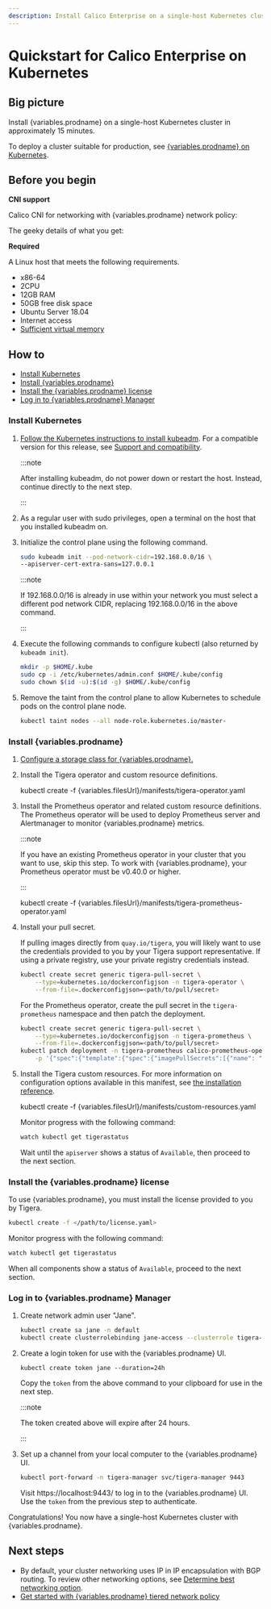 ```yaml
---
description: Install Calico Enterprise on a single-host Kubernetes cluster for testing or development.
---
```



# Quickstart for Calico Enterprise on Kubernetes

## Big picture

Install {variables.prodname} on a single-host Kubernetes cluster in approximately 15 minutes.

To deploy a cluster suitable for production, see [{variables.prodname} on Kubernetes](../kubernetes/index.mdx).

## Before you begin

**CNI support**

Calico CNI for networking with {variables.prodname} network policy:

The geeky details of what you get:

<GeekDetails
  prodname='{variables.prodname}'
  details='Policy:Calico,IPAM:Calico,CNI:Calico,Overlay:IPIP,Routing:BGP,Datastore:Kubernetes'
/>

**Required**

A Linux host that meets the following requirements.

- x86-64
- 2CPU
- 12GB RAM
- 50GB free disk space
- Ubuntu Server 18.04
- Internet access
- [Sufficient virtual memory](https://www.elastic.co/guide/en/elasticsearch/reference/current/vm-max-map-count.html)

## How to

- [Install Kubernetes](#install-kubernetes)
- [Install {variables.prodname}](#install-calico-enterprise)
- [Install the {variables.prodname} license](#install-the-calico-enterprise-license)
- [Log in to {variables.prodname} Manager](#log-in-to-calico-enterprise-manager)

### Install Kubernetes

1. [Follow the Kubernetes instructions to install kubeadm](https://kubernetes.io/docs/setup/production-environment/tools/kubeadm/install-kubeadm/). For a compatible version for this release, see [Support and compatibility](../../compatibility.mdx#kubernetes-kubeadm).

   :::note

   After installing kubeadm, do not power down or restart
   the host. Instead, continue directly to the next step.

   :::

1. As a regular user with sudo privileges, open a terminal on the host that you installed kubeadm on.

1. Initialize the control plane using the following command.

   ```bash
   sudo kubeadm init --pod-network-cidr=192.168.0.0/16 \
   --apiserver-cert-extra-sans=127.0.0.1
   ```

   :::note

   If 192.168.0.0/16 is already in use within your network you must select a different pod network
   CIDR, replacing 192.168.0.0/16 in the above command.

   :::

1. Execute the following commands to configure kubectl (also returned by `kubeadm init`).

   ```bash
   mkdir -p $HOME/.kube
   sudo cp -i /etc/kubernetes/admin.conf $HOME/.kube/config
   sudo chown $(id -u):$(id -g) $HOME/.kube/config
   ```

1. Remove the taint from the control plane to allow Kubernetes to schedule pods on the control plane node.

   ```bash
   kubectl taint nodes --all node-role.kubernetes.io/master-
   ```

### Install {variables.prodname}

1. [Configure a storage class for {variables.prodname}.](../../../operations/logstorage/create-storage.mdx)

1. Install the Tigera operator and custom resource definitions.

   <CodeBlock language='bash'>
   kubectl create -f {variables.filesUrl}/manifests/tigera-operator.yaml
   </CodeBlock>

1. Install the Prometheus operator and related custom resource definitions. The Prometheus operator will be used to deploy Prometheus server and Alertmanager to monitor {variables.prodname} metrics.

   :::note

   If you have an existing Prometheus operator in your cluster that you want to use, skip this step. To work with {variables.prodname}, your Prometheus operator must be v0.40.0 or higher.

   :::

   <CodeBlock language='bash'>
   kubectl create -f {variables.filesUrl}/manifests/tigera-prometheus-operator.yaml
   </CodeBlock>

1. Install your pull secret.

   If pulling images directly from `quay.io/tigera`, you will likely want to use the credentials provided to you by your Tigera support representative. If using a private registry, use your private registry credentials instead.

   ```bash
   kubectl create secret generic tigera-pull-secret \
       --type=kubernetes.io/dockerconfigjson -n tigera-operator \
       --from-file=.dockerconfigjson=<path/to/pull/secret>
   ```

   For the Prometheus operator, create the pull secret in the `tigera-prometheus` namespace and then patch the deployment.

   ```bash
   kubectl create secret generic tigera-pull-secret \
       --type=kubernetes.io/dockerconfigjson -n tigera-prometheus \
       --from-file=.dockerconfigjson=<path/to/pull/secret>
   kubectl patch deployment -n tigera-prometheus calico-prometheus-operator \
       -p '{"spec":{"template":{"spec":{"imagePullSecrets":[{"name": "tigera-pull-secret"}]}}}}'
   ```

1. Install the Tigera custom resources. For more information on configuration options available in this manifest, see [the installation reference](../../../reference/installation/api.mdx).

   <CodeBlock language='bash'>
   kubectl create -f {variables.filesUrl}/manifests/custom-resources.yaml
   </CodeBlock>

   Monitor progress with the following command:

   ```bash
   watch kubectl get tigerastatus
   ```

   Wait until the `apiserver` shows a status of `Available`, then proceed to the next section.

### Install the {variables.prodname} license

To use {variables.prodname}, you must install the license provided to you by Tigera.

```bash
kubectl create -f </path/to/license.yaml>
```

Monitor progress with the following command:

```bash
watch kubectl get tigerastatus
```

When all components show a status of `Available`, proceed to the next section.

### Log in to {variables.prodname} Manager

1. Create network admin user "Jane".

   ```bash
   kubectl create sa jane -n default
   kubectl create clusterrolebinding jane-access --clusterrole tigera-network-admin --serviceaccount default:jane
   ```

1. Create a login token for use with the {variables.prodname} UI.

   ```
   kubectl create token jane --duration=24h
   ```

   Copy the `token` from the above command to your clipboard for use in the next step.

   :::note

   The token created above will expire after 24 hours.

   :::

1. Set up a channel from your local computer to the {variables.prodname} UI.

   ```bash
   kubectl port-forward -n tigera-manager svc/tigera-manager 9443
   ```

   Visit https://localhost:9443/ to log in to the {variables.prodname} UI. Use the `token` from the previous step to authenticate.

Congratulations! You now have a single-host Kubernetes cluster with {variables.prodname}.

## Next steps

- By default, your cluster networking uses IP in IP encapsulation with BGP routing. To review other networking options,
  see [Determine best networking option](../../../networking/determine-best-networking.mdx).
- [Get started with {variables.prodname} tiered network policy](../../../network-policy/policy-tiers/tiered-policy.mdx)
